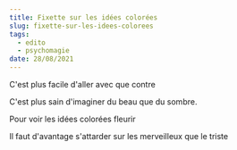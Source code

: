 ```yaml
---
title: Fixette sur les idées colorées
slug: fixette-sur-les-idees-colorees
tags:
  - edito
  - psychomagie
date: 28/08/2021
---
```


C'est plus facile d'aller avec que contre

C'est plus sain d'imaginer du beau que du sombre.

Pour voir les idées colorées fleurir

Il faut d'avantage s'attarder sur les merveilleux que le triste
